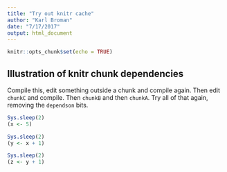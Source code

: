 ```yaml
---
title: "Try out knitr cache"
author: "Karl Broman"
date: "7/17/2017"
output: html_document
---
```


```r
knitr::opts_chunk$set(echo = TRUE)
```

## Illustration of knitr chunk dependencies

Compile this, edit something outside a chunk and compile again.
Then edit `chunkC` and compile. Then `chunkB` and then `chunkA`.
Try all of that again, removing the `dependson` bits.

```r
Sys.sleep(2)
(x <- 5)
```

```r
Sys.sleep(2)
(y <- x + 1)
```

```r
Sys.sleep(2)
(z <- y + 1)
```